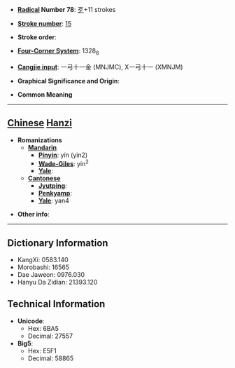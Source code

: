 * '''[[Wiktionary:Chinese radical index| Radical]] Number 78''': [[Wiktionary:Chinese radical index 歹|歹]]+11 strokes

* '''[[Wiktionary:Chinese total strokes index|Stroke number]]''': [[Wiktionary:Chinese total strokes index 15|15]]

* '''Stroke order''': 

* '''[[Wiktionary:Chinese four corner index|Four-Corner System]]''': 1328<sub>6</sub>

* '''[[Wiktionary:Chinese Cangjie index|Cangjie input]]''': 一弓十一金 (MNJMC), X一弓十一 (XMNJM)

* '''Graphical Significance and Origin''': 

* '''Common Meaning'''

----

== [[Chinese]] [[Hanzi]] ==

* '''Romanizations'''
** '''[[Mandarin]]'''
*** '''[[Pinyin]]''': yín (yin2)
*** '''[[Wade-Giles]]''': yin<sup>2</sup>
*** '''[[Yale]]''': 
** '''[[Cantonese]]'''
*** '''[[Jyutping]]''':
*** '''[[Penkyamp]]''': 
*** '''[[Yale]]''': yan4

* '''Other info''': 

----

== Dictionary Information ==

* KangXi: 0583.140
* Morobashi: 16565
* Dae Jaweon: 0976.030
* Hanyu Da Zidian: 21393.120

== Technical Information ==

* '''Unicode''':
** Hex: 6BA5
** Decimal: 27557
* '''Big5''':
** Hex: E5F1
** Decimal: 58865